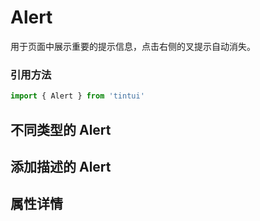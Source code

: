 

<Meta title='TintUI|Alert' component={Alert} />

# Alert
 用于页面中展示重要的提示信息，点击右侧的叉提示自动消失。
 ### 引用方法
 ```jsx
 import { Alert } from 'tintui'
 ```

## 不同类型的 Alert

<Preview >
    <Story name='default' >
      <div>
        <Alert title="this is alert!"></Alert>
        <Alert title="this is Success" type="success"></Alert>
        <Alert title="this is Danger!" type="danger"></Alert>
        <Alert title="this is Warning!" type="warning" closable={false}></Alert>
      </div>
    </Story>
</Preview>

## 添加描述的 Alert

<Preview>
  <Story name='default-lg' >
    <Alert title="提示标题欧亲" description="this is a long description" onClose={action('closed')}></Alert>
  </Story>
</Preview>

## 属性详情 

<Props of={Alert} />